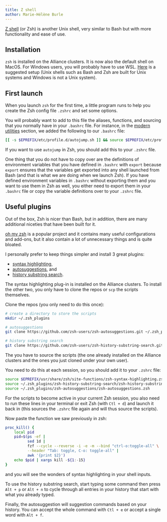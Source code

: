 ```yaml
---
title: Z shell
author: Marie-Hélène Burle
---
```


:::{.def}

[Z shell](https://en.wikipedia.org/wiki/Z_shell) (or Zsh) is another Unix shell, very similar to Bash but with more functionality and ease of use.

:::

## Installation

`zsh` is installed on the Alliance clusters. It is now also the default shell on MacOS. For Windows users, you will probably have to use WSL. [Here](https://walterteng.com/using-zsh-on-windows) is a suggested setup (Unix shells such as Bash and Zsh are built for Unix systems and Windows is not a Unix system).

## First launch

When you launch `zsh` for the first time, a little program runs to help you create the Zsh config file `.zshrc` and set some options.

You will probably want to add to this file the aliases, functions, and sourcing that you normally have in your `.bashrc` file. For instance, in the [modern utilities](intro_modern.qmd) section, we added the following to our `.bashrc` file:

```.bash
[[ -s $EPREFIX/etc/profile.d/autojump.sh ]] && source $EPREFIX/etc/profile.d/autojump.sh
```

If you want to use `autojump` in Zsh, you should add this to your `.zshrc` file.

One thing that you do not have to copy over are the definitions of environment variables that you have defined in `.bashrc` with `export` because `export` ensures that the variables get exported into any shell launched from Bash (and that is what we are doing when we launch Zsh). If you have defined environment variables in `.bashrc` without exporting them and you want to use them in Zsh as well, you either need to export them in your `.bashrc` file or copy the variable definitions over to your `.zshrc` file.

## Useful plugins

Out of the box, Zsh is nicer than Bash, but in addition, there are many additional niceties that have been built for it.

[oh my zsh](https://github.com/ohmyzsh/ohmyzsh) is a popular project and it contains many useful configurations and add-ons, but it also contain a lot of unnecessary things and is quite bloated.

I personally prefer to keep things simpler and install 3 great plugins:

- [syntax highlighting](https://github.com/zsh-users/zsh-syntax-highlighting),
- [autosuggestions](https://github.com/zsh-users/zsh-autosuggestions?tab=readme-ov-file), and
- [history substring search](https://github.com/zsh-users/zsh-history-substring-search).

The syntax highlighting plug-in is installed on the Alliance clusters. To install the other two, you only have to clone the repos or `scp` the scripts themselves.

Clone the repos (you only need to do this once):

```.bash
# create a directory to store the scripts
mkdir ~/.zsh_plugins

# autosuggestions
git clone https://github.com/zsh-users/zsh-autosuggestions.git ~/.zsh_plugins/zsh-autosuggestions

# history substring search
git clone https://github.com/zsh-users/zsh-history-substring-search.git ~/.zsh_plugins/zsh-history-substring-search
```

The you have to source the scripts (the one already installed on the Alliance clusters and the ones you just cloned under your own user).

You need to do this at each session, so you should add it to your `.zshrc` file:

```.bash
source $EPREFIX/usr/share/zsh/site-functions/zsh-syntax-highlighting.zsh
source ~/.zsh_plugins/zsh-history-substring-search/zsh-history-substring-search.zsh
source ~/.zsh_plugins/zsh-autosuggestions/zsh-autosuggestions.zsh
```

For the scripts to become active in your current Zsh session, you also need to run these lines in your terminal or exit Zsh (with `Ctl + d`) and launch it back in (this sources the `.zshrc` file again and will thus source the scripts).

Now paste the function we saw previously in zsh:

```.bash
proc_kill() {
    local pid
    pid=$(ps -ef |
	      sed 1d |
	      fzf --cycle --reverse -i -e -m --bind "ctrl-o:toggle-all" \
		  --header "Tab: toggle, C-o: toggle-all" |
	      awk '{print $2}')
    echo $pid | xargs kill -${1:-15}
}
```

and you will see the wonders of syntax highlighting in your shell inputs.

To use the history substring search, start typing some command then press `Alt + p` or `Alt + n` to cycle through all entries in your history that start with what you already typed.

Finally, the autosuggestion will suggestion commands based on your history. You can accept the whole command with `Ctl + e` or accept a single word with `Alt + f`.
